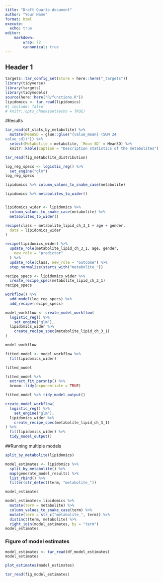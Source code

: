 ```yaml
---
title: "Draft Quarto document"
author: "Your Name"
format: html
execute:
  echo: true
editor:
    markdown:
        wrap: 72
        cannonical: true
---
```


## Header 1

```r
targets::tar_config_set(store = here::here("_targets"))
library(tidyverse)
library(targets)
library(tidymodels)
source(here::here("R/functions.R"))
lipidomics <- tar_read(lipidomics)
#| include: false
# knitr::opts_chunk$set(echo = TRUE)
```

#Results

```r
tar_read(df_stats_by_metabolite) %>%
  mutate(MeanSD = glue::glue("{value_mean} (SUM	24
value_sd})")) %>%
  select(Metabolite = metabolite, `Mean SD` = MeanSD) %>%
  knitr::kable(caption = "Description statistics of the metabolites")
```

```r
tar_read(fig_metabolite_distribution)
```

```r
log_reg_specs <- logistic_reg() %>%
  set_engine("glm")
log_reg_specs
```

```r
lipidomics %>% column_values_to_snake_case(metabolite)
```

```r
lipidomics %>% metabolites_to_wider()


lipidomics_wider <- lipidomics %>%
  column_values_to_snake_case(metabolite) %>%
  metabolites_to_wider()
```

```r
recipe(class ~ metabolite_lipid_ch_3_1 + age + gender,
  data = lipidomics_wider
)
```

```r
recipe(lipidomics_wider) %>%
  update_role(metabolite_lipid_ch_3_1, age, gender,
    new_role = "predictor"
  ) %>%
  update_role(class, new_role = "outcome") %>%
  step_normalize(starts_with("metabolite_"))
```

```r
recipe_specs <- lipidomics_wider %>%
  create_recipe_spec(metabolite_lipid_ch_3_1)
recipe_specs
```

```r
workflow() %>%
  add_model(log_reg_specs) %>%
  add_recipe(recipe_specs)
```

```r
model_workflow <- create_model_workflow(
  logistic_reg() %>%
    set_engine("glm"),
  lipidomics_wider %>%
    create_recipe_spec(metabolite_lipid_ch_3_1)
)

model_workflow
```

```r
fitted_model <- model_workflow %>%
  fit(lipidomics_wider)

fitted_model
```

```r
fitted_model %>%
  extract_fit_parsnip() %>%
  broom::tidy(exponentiate = TRUE)
```

```r
fitted_model %>% tidy_model_output()
```

```r
create_model_workflow(
  logistic_reg() %>%
    set_engine("glm"),
  lipidomics_wider %>%
    create_recipe_spec(metabolite_lipid_ch_3_1)
) %>%
  fit(lipidomics_wider) %>%
  tidy_model_output()
```

##Running multiple models

```r
split_by_metabolite(lipidomics)
```

```r


model_estimates <- lipidomics %>%
  split_by_metabolite() %>%
  map(generate_model_results) %>%
  list_rbind() %>% 
  filter(str_detect(term, "metabolite_"))

model_estimates

```

```r
model_estimates= lipidomics %>%
  mutate(term = metabolite) %>%
  column_values_to_snake_case(term) %>%
  mutate(term = str_c("metabolite_", term)) %>%
  distinct(term, metabolite) %>%
  right_join(model_estimates, by = "term")
model_estimates


```

### Figure of model estimates

```r
model_estimates <- tar_read(df_model_estimates)
model_estimates
```

```r
plot_estimates(model_estimates)
```

```r

tar_read(fig_model_estimates)
```
